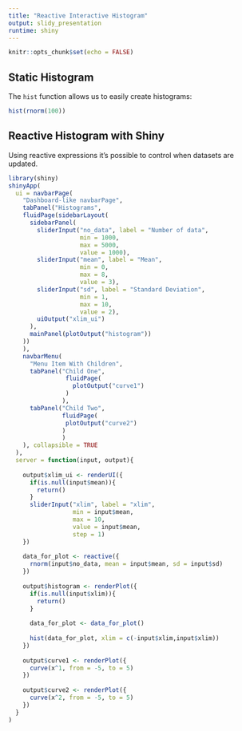 ```yaml
---
title: "Reactive Interactive Histogram"
output: slidy_presentation
runtime: shiny
---
```


```r
knitr::opts_chunk$set(echo = FALSE)
```

## Static Histogram

The `hist` function allows us to easily create histograms:

```r
hist(rnorm(100))
```


## Reactive Histogram with Shiny

Using reactive expressions it's possible to control when datasets are updated.


```r
library(shiny)
shinyApp(
  ui = navbarPage(
    "Dashboard-like navbarPage",
    tabPanel("Histograms",
    fluidPage(sidebarLayout(
      sidebarPanel(
        sliderInput("no_data", label = "Number of data",
                    min = 1000,
                    max = 5000,
                    value = 1000),
        sliderInput("mean", label = "Mean",
                    min = 0,
                    max = 8,
                    value = 3),
        sliderInput("sd", label = "Standard Deviation",
                    min = 1,
                    max = 10,
                    value = 2),
        uiOutput("xlim_ui")
      ),
      mainPanel(plotOutput("histogram"))
    ))
    ),
    navbarMenu(
      "Menu Item With Children",
      tabPanel("Child One",
                fluidPage(
                  plotOutput("curve1")
                )
               ),
      tabPanel("Child Two",
               fluidPage(
                plotOutput("curve2")
               )
               )
    ), collapsible = TRUE
  ),
  server = function(input, output){
    
    output$xlim_ui <- renderUI({
      if(is.null(input$mean)){
        return()
      }
      sliderInput("xlim", label = "xlim",
                  min = input$mean,
                  max = 10,
                  value = input$mean,
                  step = 1)
    })
    
    data_for_plot <- reactive({
      rnorm(input$no_data, mean = input$mean, sd = input$sd)
    })
    
    output$histogram <- renderPlot({
      if(is.null(input$xlim)){
        return()
      }
      
      data_for_plot <- data_for_plot()
      
      hist(data_for_plot, xlim = c(-input$xlim,input$xlim))
    })
    
    output$curve1 <- renderPlot({
      curve(x^1, from = -5, to = 5)
    })
    
    output$curve2 <- renderPlot({
      curve(x^2, from = -5, to = 5)
    })
  }
)
```
